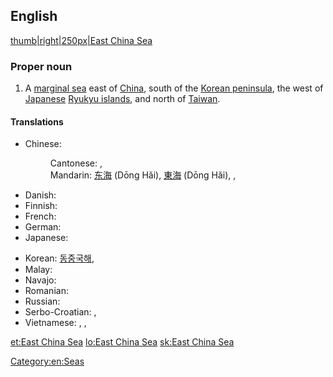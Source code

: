 ==English==

{{wikipedia}}
[[image:East China Sea.jpg|thumb|right|250px|East China Sea]]

===Proper noun===
{{en-proper noun}}

# A [[marginal sea]] east of [[China]], south of the [[Korean peninsula]], the west of [[Japanese]] [[Ryukyu islands]], and north of [[Taiwan]].

====Translations====
{{trans-top|a sea}}
* Chinese:
*: Cantonese: {{tø|yue|東海|tr=dung1 hoi2|sc=Hani}}, {{tø|yue|东海|tr=dung1 hoi2|sc=Hani}}
*: Mandarin: [[东海]] (Dōng Hǎi), [[東海]] (Dōng Hǎi), {{t|cmn|東海|sc=Hani}}, {{t|cmn|东海|tr=Dōng Hǎi|sc=Hani}}
* Danish: {{t-|da|Østkinesiske Hav}}
* Finnish: {{t-|fi|Itä-Kiinanmeri}}
* French: {{t|fr|mer de Chine orientale|f}}
* German: {{t-|de|Ostchinesisches Meer}}
* Japanese: {{t-|ja|東シナ海|tr=Higashi-Shina-Kai}}
{{trans-mid}}
* Korean: [[동중국해]], {{t|ko|동중국해|tr=Dong Jungguk hae|sc=Kore}}
* Malay: {{t-|ms|Laut China Timur}}
* Navajo: {{tø|nv|Tónteel náátsʼósí}}
* Romanian: {{t-|ro|Marea Chinei de Est}}
* Russian: {{t|ru|Восточно-Китайское море|n|tr=Vostóčno-Kitájskoje móre|sc=Cyrl}}
* Serbo-Croatian: {{t-|sh|Istočno kinesko more}}, {{t|sh|Источнокинеско море|n}}
* Vietnamese: {{t-|vi|Biển Hoa Đông}}, {{t-|vi|Đông Hải}}, {{t|vi|東海}}
{{trans-bottom}}

[[Category:en:Seas]]

[[et:East China Sea]]
[[lo:East China Sea]]
[[sk:East China Sea]]